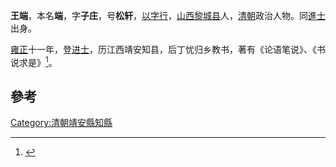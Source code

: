 '''王端'''，本名'''端'''，字'''子庄'''，号'''松轩'''，[[以字行|以字行]]，[[山西|山西]][[黎城县|黎城县]]人，[[清朝|清朝]]政治人物。同[[進士|進士]]出身。

[[雍正|雍正]]十一年，登[[进士|进士]]，历江西靖安知县，后丁忧归乡教书，著有《论语笔说》、《书说求是》<ref>{{cite news|author=长治市地方志办公室|title=黎城县进士名录|url=http://www.dfz.changzhi.gov.cn/960rn.jsp?urltype=news.NewsContentUrl&wbnewsid=232151&wbtreeid=21514|accessdate=2013-08-14|newspaper=长治市地方志办公室|deadurl=yes|archiveurl=https://web.archive.org/web/20130818212726/http://www.dfz.changzhi.gov.cn/960rn.jsp?urltype=news.NewsContentUrl&wbnewsid=232151&wbtreeid=21514|archivedate=2013年8月18日|df=}}</ref>。

==參考==
{{reflist}}
{{清朝人物小作品}}
{{雍正十一年癸丑科殿試金榜}}
{{DEFAULTSORT:Wang王}}
[[Category:清朝靖安縣知縣|Category:清朝靖安縣知縣]]